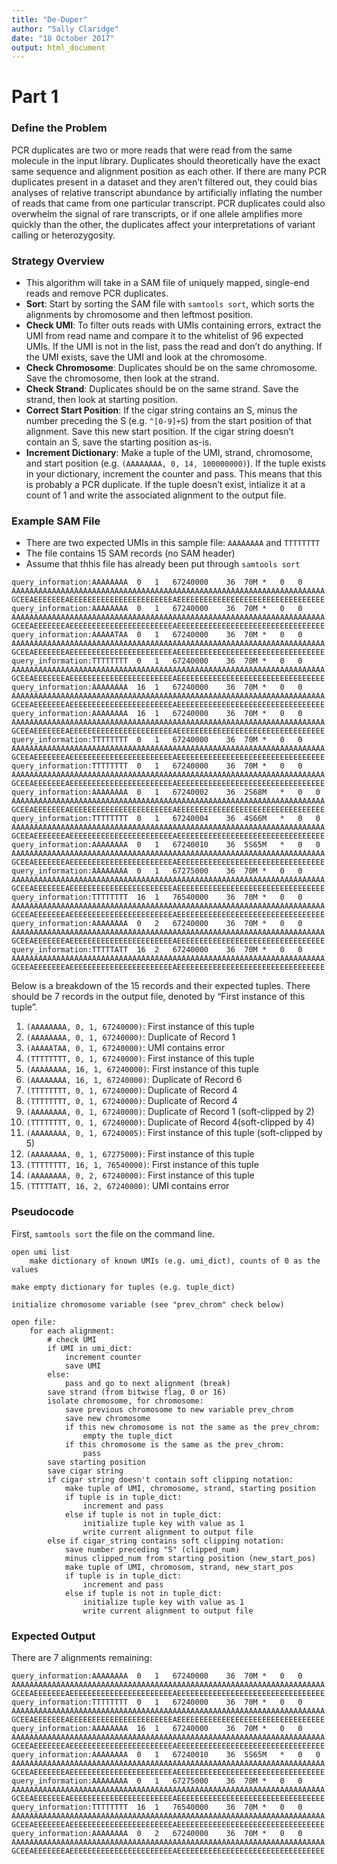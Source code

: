 ```yaml
---
title: "De-Duper"
author: "Sally Claridge"
date: "18 October 2017"
output: html_document
---
```



Part 1
================================================================================

### Define the Problem

PCR duplicates are two or more reads that were read from the same molecule in the input library. Duplicates should theoretically have the exact same sequence and alignment position as each other. If there are many PCR duplicates present in a dataset and they aren't filtered out, they could bias analyses of relative transcript abundance by artificially inflating the number of reads that came from one particular transcript. PCR duplicates could also overwhelm the signal of rare transcripts, or if one allele amplifies more quickly than the other, the duplicates affect your interpretations of variant calling or heterozygosity.

### Strategy Overview

- This algorithm will take in a SAM file of uniquely mapped, single-end reads and remove PCR duplicates.
- **Sort**: Start by sorting the SAM file with `samtools sort`, which sorts the alignments by chromosome and then leftmost position.
- **Check UMI**: To filter outs reads with UMIs containing errors, extract the UMI from read name and compare it to the whitelist of 96 expected UMIs. If the UMI is not in the list, pass the read and don't do anything. If the UMI exists, save the UMI and look at the chromosome.
- **Check Chromosome**: Duplicates should be on the same chromosome. Save the chromosome, then look at the strand.
- **Check Strand**: Duplicates should be on the same strand. Save the strand, then look at starting position.
- **Correct Start Position**: If the cigar string contains an S, minus the number preceding the S (e.g. `^[0-9]+S`) from the start position of that alignment. Save this new start position. If the cigar string doesn't contain an S, save the starting position as-is.
- **Increment Dictionary**: Make a tuple of the UMI, strand, chromosome, and start position (e.g. `(AAAAAAAA, 0, 14, 100000000)`). If the tuple exists in your dictionary, increment the counter and pass. This means that this is probably a PCR duplicate. If the tuple doesn't exist, intialize it at a count of 1 and write the associated alignment to the output file.

### Example SAM File

- There are two expected UMIs in this sample file: `AAAAAAAA` and `TTTTTTTT`
- The file contains 15 SAM records (no SAM header)
- Assume that thhis file has already been put through `samtools sort`

```
query_information:AAAAAAAA	0	1	67240000	36	70M	*	0	0	AAAAAAAAAAAAAAAAAAAAAAAAAAAAAAAAAAAAAAAAAAAAAAAAAAAAAAAAAAAAAAAAAAAAAA	GCEEAEEEEEEEAEEEEEEEEEEEEEEEEEEEEEEEAEEEEEEEEEEEEEEEEEEEEEEEEEEEEEEEEE
query_information:AAAAAAAA	0	1	67240000	36	70M	*	0	0	AAAAAAAAAAAAAAAAAAAAAAAAAAAAAAAAAAAAAAAAAAAAAAAAAAAAAAAAAAAAAAAAAAAAAA	GCEEAEEEEEEEAEEEEEEEEEEEEEEEEEEEEEEEAEEEEEEEEEEEEEEEEEEEEEEEEEEEEEEEEE
query_information:AAAAATAA	0	1	67240000	36	70M	*	0	0	AAAAAAAAAAAAAAAAAAAAAAAAAAAAAAAAAAAAAAAAAAAAAAAAAAAAAAAAAAAAAAAAAAAAAA	GCEEAEEEEEEEAEEEEEEEEEEEEEEEEEEEEEEEAEEEEEEEEEEEEEEEEEEEEEEEEEEEEEEEEE
query_information:TTTTTTTT	0	1	67240000	36	70M	*	0	0	AAAAAAAAAAAAAAAAAAAAAAAAAAAAAAAAAAAAAAAAAAAAAAAAAAAAAAAAAAAAAAAAAAAAAA	GCEEAEEEEEEEAEEEEEEEEEEEEEEEEEEEEEEEAEEEEEEEEEEEEEEEEEEEEEEEEEEEEEEEEE
query_information:AAAAAAAA	16	1	67240000	36	70M	*	0	0	AAAAAAAAAAAAAAAAAAAAAAAAAAAAAAAAAAAAAAAAAAAAAAAAAAAAAAAAAAAAAAAAAAAAAA	GCEEAEEEEEEEAEEEEEEEEEEEEEEEEEEEEEEEAEEEEEEEEEEEEEEEEEEEEEEEEEEEEEEEEE
query_information:AAAAAAAA	16	1	67240000	36	70M	*	0	0	AAAAAAAAAAAAAAAAAAAAAAAAAAAAAAAAAAAAAAAAAAAAAAAAAAAAAAAAAAAAAAAAAAAAAA	GCEEAEEEEEEEAEEEEEEEEEEEEEEEEEEEEEEEAEEEEEEEEEEEEEEEEEEEEEEEEEEEEEEEEE
query_information:TTTTTTTT	0	1	67240000	36	70M	*	0	0	AAAAAAAAAAAAAAAAAAAAAAAAAAAAAAAAAAAAAAAAAAAAAAAAAAAAAAAAAAAAAAAAAAAAAA	GCEEAEEEEEEEAEEEEEEEEEEEEEEEEEEEEEEEAEEEEEEEEEEEEEEEEEEEEEEEEEEEEEEEEE
query_information:TTTTTTTT	0	1	67240000	36	70M	*	0	0	AAAAAAAAAAAAAAAAAAAAAAAAAAAAAAAAAAAAAAAAAAAAAAAAAAAAAAAAAAAAAAAAAAAAAA	GCEEAEEEEEEEAEEEEEEEEEEEEEEEEEEEEEEEAEEEEEEEEEEEEEEEEEEEEEEEEEEEEEEEEE
query_information:AAAAAAAA	0	1	67240002	36	2S68M	*	0	0	AAAAAAAAAAAAAAAAAAAAAAAAAAAAAAAAAAAAAAAAAAAAAAAAAAAAAAAAAAAAAAAAAAAAAA	GCEEAEEEEEEEAEEEEEEEEEEEEEEEEEEEEEEEAEEEEEEEEEEEEEEEEEEEEEEEEEEEEEEEEE
query_information:TTTTTTTT	0	1	67240004	36	4S66M	*	0	0	AAAAAAAAAAAAAAAAAAAAAAAAAAAAAAAAAAAAAAAAAAAAAAAAAAAAAAAAAAAAAAAAAAAAAA	GCEEAEEEEEEEAEEEEEEEEEEEEEEEEEEEEEEEAEEEEEEEEEEEEEEEEEEEEEEEEEEEEEEEEE
query_information:AAAAAAAA	0	1	67240010	36	5S65M	*	0	0	AAAAAAAAAAAAAAAAAAAAAAAAAAAAAAAAAAAAAAAAAAAAAAAAAAAAAAAAAAAAAAAAAAAAAA	GCEEAEEEEEEEAEEEEEEEEEEEEEEEEEEEEEEEAEEEEEEEEEEEEEEEEEEEEEEEEEEEEEEEEE
query_information:AAAAAAAA	0	1	67275000	36	70M	*	0	0	AAAAAAAAAAAAAAAAAAAAAAAAAAAAAAAAAAAAAAAAAAAAAAAAAAAAAAAAAAAAAAAAAAAAAA	GCEEAEEEEEEEAEEEEEEEEEEEEEEEEEEEEEEEAEEEEEEEEEEEEEEEEEEEEEEEEEEEEEEEEE
query_information:TTTTTTTT	16	1	76540000	36	70M	*	0	0	AAAAAAAAAAAAAAAAAAAAAAAAAAAAAAAAAAAAAAAAAAAAAAAAAAAAAAAAAAAAAAAAAAAAAA	GCEEAEEEEEEEAEEEEEEEEEEEEEEEEEEEEEEEAEEEEEEEEEEEEEEEEEEEEEEEEEEEEEEEEE
query_information:AAAAAAAA	0	2	67240000	36	70M	*	0	0	AAAAAAAAAAAAAAAAAAAAAAAAAAAAAAAAAAAAAAAAAAAAAAAAAAAAAAAAAAAAAAAAAAAAAA	GCEEAEEEEEEEAEEEEEEEEEEEEEEEEEEEEEEEAEEEEEEEEEEEEEEEEEEEEEEEEEEEEEEEEE
query_information:TTTTTATT	16	2	67240000	36	70M	*	0	0	AAAAAAAAAAAAAAAAAAAAAAAAAAAAAAAAAAAAAAAAAAAAAAAAAAAAAAAAAAAAAAAAAAAAAA	GCEEAEEEEEEEAEEEEEEEEEEEEEEEEEEEEEEEAEEEEEEEEEEEEEEEEEEEEEEEEEEEEEEEEE
```

Below is a breakdown of the 15 records and their expected tuples. There should be 7 records in the output file, denoted by "First instance of this tuple".

1. `(AAAAAAAA, 0, 1, 67240000)`: First instance of this tuple
2. `(AAAAAAAA, 0, 1, 67240000)`: Duplicate of Record 1
3. `(AAAAATAA, 0, 1, 67240000)`: UMI contains error
4. `(TTTTTTTT, 0, 1, 67240000)`: First instance of this tuple
5. `(AAAAAAAA, 16, 1, 67240000)`: First instance of this tuple
6. `(AAAAAAAA, 16, 1, 67240000)`: Duplicate of Record 6
7. `(TTTTTTTT, 0, 1, 67240000)`: Duplicate of Record 4
8. `(TTTTTTTT, 0, 1, 67240000)`: Duplicate of Record 4
9. `(AAAAAAAA, 0, 1, 67240000)`: Duplicate of Record 1 (soft-clipped by 2)
10. `(TTTTTTTT, 0, 1, 67240000)`: Duplicate of Record 4(soft-clipped by 4)
11. `(AAAAAAAA, 0, 1, 67240005)`: First instance of this tuple (soft-clipped by 5)
12. `(AAAAAAAA, 0, 1, 67275000)`: First instance of this tuple
13. `(TTTTTTTT, 16, 1, 76540000)`: First instance of this tuple
14. `(AAAAAAAA, 0, 2, 67240000)`: First instance of this tuple
15. `(TTTTTATT, 16, 2, 67240000)`: UMI contains error


### Pseudocode

First, `samtools sort` the file on the command line.

```
open umi list
    make dictionary of known UMIs (e.g. umi_dict), counts of 0 as the values

make empty dictionary for tuples (e.g. tuple_dict)

initialize chromosome variable (see "prev_chrom" check below)

open file:
    for each alignment:
        # check UMI
        if UMI in umi_dict:
            increment counter
            save UMI
        else:
            pass and go to next alignment (break)
        save strand (from bitwise flag, 0 or 16)
        isolate chromosome, for chromosome:
            save previous chromosome to new variable prev_chrom
            save new chromosome
            if this new chromosome is not the same as the prev_chrom:
                empty the tuple_dict
            if this chromosome is the same as the prev_chrom:
                pass
        save starting position
        save cigar string
        if cigar string doesn't contain soft clipping notation:
            make tuple of UMI, chromosome, strand, starting position
            if tuple is in tuple_dict:
                increment and pass
            else if tuple is not in tuple_dict:
                initialize tuple key with value as 1
                write current alignment to output file
        else if cigar_string contains soft clipping notation:
            save number preceding "S" (clipped_num)
            minus clipped_num from starting position (new_start_pos)
            make tuple of UMI, chromosom, strand, new_start_pos
            if tuple is in tuple_dict:
                increment and pass
            else if tuple is not in tuple_dict:
                initialize tuple key with value as 1
                write current alignment to output file
```


### Expected Output

There are 7 alignments remaining:

```
query_information:AAAAAAAA	0	1	67240000	36	70M	*	0	0	AAAAAAAAAAAAAAAAAAAAAAAAAAAAAAAAAAAAAAAAAAAAAAAAAAAAAAAAAAAAAAAAAAAAAA	GCEEAEEEEEEEAEEEEEEEEEEEEEEEEEEEEEEEAEEEEEEEEEEEEEEEEEEEEEEEEEEEEEEEEE
query_information:TTTTTTTT	0	1	67240000	36	70M	*	0	0	AAAAAAAAAAAAAAAAAAAAAAAAAAAAAAAAAAAAAAAAAAAAAAAAAAAAAAAAAAAAAAAAAAAAAA	GCEEAEEEEEEEAEEEEEEEEEEEEEEEEEEEEEEEAEEEEEEEEEEEEEEEEEEEEEEEEEEEEEEEEE
query_information:AAAAAAAA	16	1	67240000	36	70M	*	0	0	AAAAAAAAAAAAAAAAAAAAAAAAAAAAAAAAAAAAAAAAAAAAAAAAAAAAAAAAAAAAAAAAAAAAAA	GCEEAEEEEEEEAEEEEEEEEEEEEEEEEEEEEEEEAEEEEEEEEEEEEEEEEEEEEEEEEEEEEEEEEE
query_information:AAAAAAAA	0	1	67240010	36	5S65M	*	0	0	AAAAAAAAAAAAAAAAAAAAAAAAAAAAAAAAAAAAAAAAAAAAAAAAAAAAAAAAAAAAAAAAAAAAAA	GCEEAEEEEEEEAEEEEEEEEEEEEEEEEEEEEEEEAEEEEEEEEEEEEEEEEEEEEEEEEEEEEEEEEE
query_information:AAAAAAAA	0	1	67275000	36	70M	*	0	0	AAAAAAAAAAAAAAAAAAAAAAAAAAAAAAAAAAAAAAAAAAAAAAAAAAAAAAAAAAAAAAAAAAAAAA	GCEEAEEEEEEEAEEEEEEEEEEEEEEEEEEEEEEEAEEEEEEEEEEEEEEEEEEEEEEEEEEEEEEEEE
query_information:TTTTTTTT	16	1	76540000	36	70M	*	0	0	AAAAAAAAAAAAAAAAAAAAAAAAAAAAAAAAAAAAAAAAAAAAAAAAAAAAAAAAAAAAAAAAAAAAAA	GCEEAEEEEEEEAEEEEEEEEEEEEEEEEEEEEEEEAEEEEEEEEEEEEEEEEEEEEEEEEEEEEEEEEE
query_information:AAAAAAAA	0	2	67240000	36	70M	*	0	0	AAAAAAAAAAAAAAAAAAAAAAAAAAAAAAAAAAAAAAAAAAAAAAAAAAAAAAAAAAAAAAAAAAAAAA	GCEEAEEEEEEEAEEEEEEEEEEEEEEEEEEEEEEEAEEEEEEEEEEEEEEEEEEEEEEEEEEEEEEEEE
```








